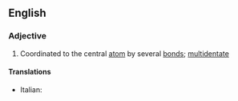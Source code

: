 ==English==

===Adjective===
{{en-adj}}

# {{context|chemistry|of a ligand}} Coordinated to the central [[atom]] by several [[bond]]s; [[multidentate]]

====Translations====
{{trans-top|multidentate}}
* Italian: {{t-|it|polidentato}}
{{trans-mid}}
{{trans-bottom}}